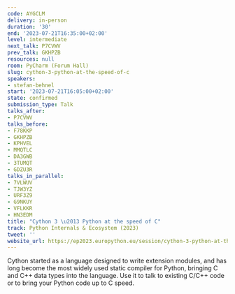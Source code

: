 ```yaml
---
code: AYGCLM
delivery: in-person
duration: '30'
end: '2023-07-21T16:35:00+02:00'
level: intermediate
next_talk: P7CVWV
prev_talk: GKHPZB
resources: null
room: PyCharm (Forum Hall)
slug: cython-3-python-at-the-speed-of-c
speakers:
- stefan-behnel
start: '2023-07-21T16:05:00+02:00'
state: confirmed
submission_type: Talk
talks_after:
- P7CVWV
talks_before:
- F78KKP
- GKHPZB
- KPHVEL
- MMQTLC
- DA3GWB
- 3TUMQT
- GDZU3R
talks_in_parallel:
- 7VLWUV
- TJW3YZ
- URF3Z9
- G9NKUY
- VFLKKR
- HN3EDM
title: "Cython 3 \u2013 Python at the speed of C"
track: Python Internals & Ecosystem (2023)
tweet: ''
website_url: https://ep2023.europython.eu/session/cython-3-python-at-the-speed-of-c
---
```


Cython started as a language designed to write extension modules, and has long become the most widely used static compiler for Python, bringing C and C++ data types into the language. Use it to talk to existing C/C++ code or to bring your Python code up to C speed.